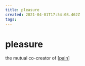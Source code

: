 ```yaml
---
title: pleasure
created: 2021-04-01T17:54:08.462Z
tags:
---
```


# pleasure

the mutual co-creator of [[pain]]

[//begin]: # "Autogenerated link references for markdown compatibility"
[pain]: pain "Pain"
[//end]: # "Autogenerated link references"